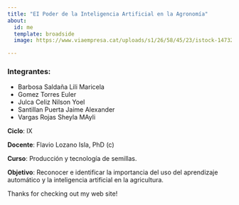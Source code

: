 ```yaml
---
title: "EI Poder de la Inteligencia Artificial en la Agronomía"
about:
  id: me
  template: broadside
  image: https://www.viaempresa.cat/uploads/s1/26/58/45/23/istock-1473230852.jpeg

---
```


:::{#me}
### Integrantes:

- Barbosa Saldaña Lili Maricela 
- Gomez Torres Euler
- Julca Celiz Nilson Yoel
- Santillan Puerta Jaime Alexander
- Vargas Rojas Sheyla MAyli 

**Ciclo**: IX 

**Docente**: Flavio Lozano Isla, PhD (c)

**Curso**: Producción y tecnología de semillas. 

**Objetivo**: Reconocer e identificar la importancia del uso del aprendizaje automático y la inteligencia artificial en la agricultura. 


:::

Thanks for checking out my web site!